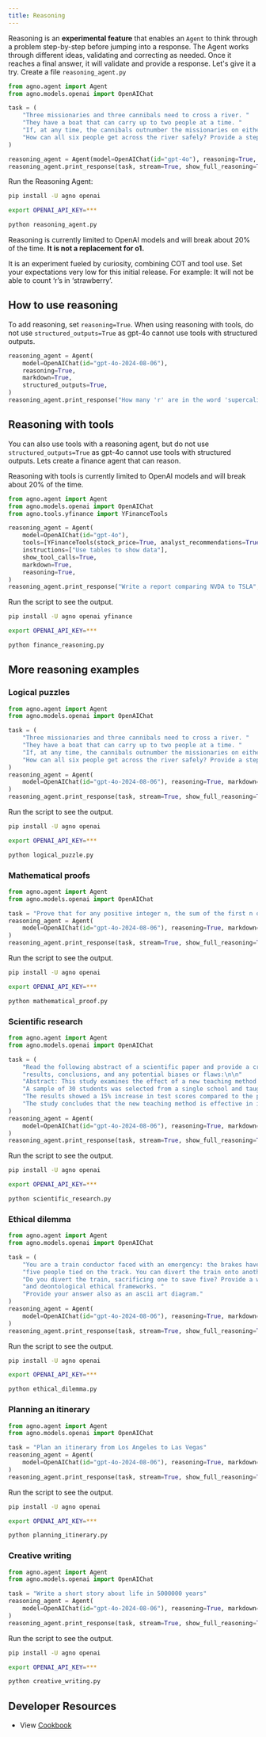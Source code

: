```yaml
---
title: Reasoning
---
```


Reasoning is an **experimental feature** that enables an `Agent` to think through a problem step-by-step before jumping into a response. The Agent works through different ideas, validating and correcting as needed. Once it reaches a final answer, it will validate and provide a response. Let's give it a try. Create a file `reasoning_agent.py`

```python reasoning_agent.py
from agno.agent import Agent
from agno.models.openai import OpenAIChat

task = (
    "Three missionaries and three cannibals need to cross a river. "
    "They have a boat that can carry up to two people at a time. "
    "If, at any time, the cannibals outnumber the missionaries on either side of the river, the cannibals will eat the missionaries. "
    "How can all six people get across the river safely? Provide a step-by-step solution and show the solutions as an ascii diagram"
)

reasoning_agent = Agent(model=OpenAIChat(id="gpt-4o"), reasoning=True, markdown=True, structured_outputs=True)
reasoning_agent.print_response(task, stream=True, show_full_reasoning=True)
```

Run the Reasoning Agent:

```bash
pip install -U agno openai

export OPENAI_API_KEY=***

python reasoning_agent.py
```

<Warning>

Reasoning is currently limited to OpenAI models and will break about 20% of the time. **It is not a replacement for o1.**

It is an experiment fueled by curiosity, combining COT and tool use. Set your expectations very low for this initial release. For example: It will not be able to count ‘r’s in ‘strawberry’.
</Warning>

## How to use reasoning

To add reasoning, set `reasoning=True`. When using reasoning with tools, do not use `structured_outputs=True` as gpt-4o cannot use tools with structured outputs.

```python
reasoning_agent = Agent(
    model=OpenAIChat(id="gpt-4o-2024-08-06"),
    reasoning=True,
    markdown=True,
    structured_outputs=True,
)
reasoning_agent.print_response("How many 'r' are in the word 'supercalifragilisticexpialidocious'?", stream=True, show_full_reasoning=True)
```

## Reasoning with tools

You can also use tools with a reasoning agent, but do not use `structured_outputs=True` as gpt-4o cannot use tools with structured outputs. Lets create a finance agent that can reason.

<Warning>

Reasoning with tools is currently limited to OpenAI models and will break about 20% of the time.

</Warning>

```python finance_reasoning.py
from agno.agent import Agent
from agno.models.openai import OpenAIChat
from agno.tools.yfinance import YFinanceTools

reasoning_agent = Agent(
    model=OpenAIChat(id="gpt-4o"),
    tools=[YFinanceTools(stock_price=True, analyst_recommendations=True, company_info=True, company_news=True)],
    instructions=["Use tables to show data"],
    show_tool_calls=True,
    markdown=True,
    reasoning=True,
)
reasoning_agent.print_response("Write a report comparing NVDA to TSLA", stream=True, show_full_reasoning=True)
```

Run the script to see the output.

```bash
pip install -U agno openai yfinance

export OPENAI_API_KEY=***

python finance_reasoning.py
```

## More reasoning examples

### Logical puzzles

```python logical_puzzle.py
from agno.agent import Agent
from agno.models.openai import OpenAIChat

task = (
    "Three missionaries and three cannibals need to cross a river. "
    "They have a boat that can carry up to two people at a time. "
    "If, at any time, the cannibals outnumber the missionaries on either side of the river, the cannibals will eat the missionaries. "
    "How can all six people get across the river safely? Provide a step-by-step solution and show the solutions as an ascii diagram"
)
reasoning_agent = Agent(
    model=OpenAIChat(id="gpt-4o-2024-08-06"), reasoning=True, markdown=True, structured_outputs=True
)
reasoning_agent.print_response(task, stream=True, show_full_reasoning=True)
```

Run the script to see the output.

```bash
pip install -U agno openai

export OPENAI_API_KEY=***

python logical_puzzle.py
```

### Mathematical proofs

```python mathematical_proof.py
from agno.agent import Agent
from agno.models.openai import OpenAIChat

task = "Prove that for any positive integer n, the sum of the first n odd numbers is equal to n squared. Provide a detailed proof."
reasoning_agent = Agent(
    model=OpenAIChat(id="gpt-4o-2024-08-06"), reasoning=True, markdown=True, structured_outputs=True
)
reasoning_agent.print_response(task, stream=True, show_full_reasoning=True)
```

Run the script to see the output.

```bash
pip install -U agno openai

export OPENAI_API_KEY=***

python mathematical_proof.py
```

### Scientific research

```python scientific_research.py
from agno.agent import Agent
from agno.models.openai import OpenAIChat

task = (
    "Read the following abstract of a scientific paper and provide a critical evaluation of its methodology,"
    "results, conclusions, and any potential biases or flaws:\n\n"
    "Abstract: This study examines the effect of a new teaching method on student performance in mathematics. "
    "A sample of 30 students was selected from a single school and taught using the new method over one semester. "
    "The results showed a 15% increase in test scores compared to the previous semester. "
    "The study concludes that the new teaching method is effective in improving mathematical performance among high school students."
)
reasoning_agent = Agent(
    model=OpenAIChat(id="gpt-4o-2024-08-06"), reasoning=True, markdown=True, structured_outputs=True
)
reasoning_agent.print_response(task, stream=True, show_full_reasoning=True)
```

Run the script to see the output.

```bash
pip install -U agno openai

export OPENAI_API_KEY=***

python scientific_research.py
```

### Ethical dilemma

```python ethical_dilemma.py
from agno.agent import Agent
from agno.models.openai import OpenAIChat

task = (
    "You are a train conductor faced with an emergency: the brakes have failed, and the train is heading towards "
    "five people tied on the track. You can divert the train onto another track, but there is one person tied there. "
    "Do you divert the train, sacrificing one to save five? Provide a well-reasoned answer considering utilitarian "
    "and deontological ethical frameworks. "
    "Provide your answer also as an ascii art diagram."
)
reasoning_agent = Agent(
    model=OpenAIChat(id="gpt-4o-2024-08-06"), reasoning=True, markdown=True, structured_outputs=True
)
reasoning_agent.print_response(task, stream=True, show_full_reasoning=True)
```

Run the script to see the output.

```bash
pip install -U agno openai

export OPENAI_API_KEY=***

python ethical_dilemma.py
```

### Planning an itinerary


```python planning_itinerary.py
from agno.agent import Agent
from agno.models.openai import OpenAIChat

task = "Plan an itinerary from Los Angeles to Las Vegas"
reasoning_agent = Agent(
    model=OpenAIChat(id="gpt-4o-2024-08-06"), reasoning=True, markdown=True, structured_outputs=True
)
reasoning_agent.print_response(task, stream=True, show_full_reasoning=True)
```

Run the script to see the output.

```bash
pip install -U agno openai

export OPENAI_API_KEY=***

python planning_itinerary.py
```

### Creative writing

```python creative_writing.py
from agno.agent import Agent
from agno.models.openai import OpenAIChat

task = "Write a short story about life in 5000000 years"
reasoning_agent = Agent(
    model=OpenAIChat(id="gpt-4o-2024-08-06"), reasoning=True, markdown=True, structured_outputs=True
)
reasoning_agent.print_response(task, stream=True, show_full_reasoning=True)
```

Run the script to see the output.

```bash
pip install -U agno openai

export OPENAI_API_KEY=***

python creative_writing.py
```

 ## Developer Resources

- View [Cookbook](https://github.com/phidatahq/agno/tree/main/cookbook/agent_concepts/reasoning)